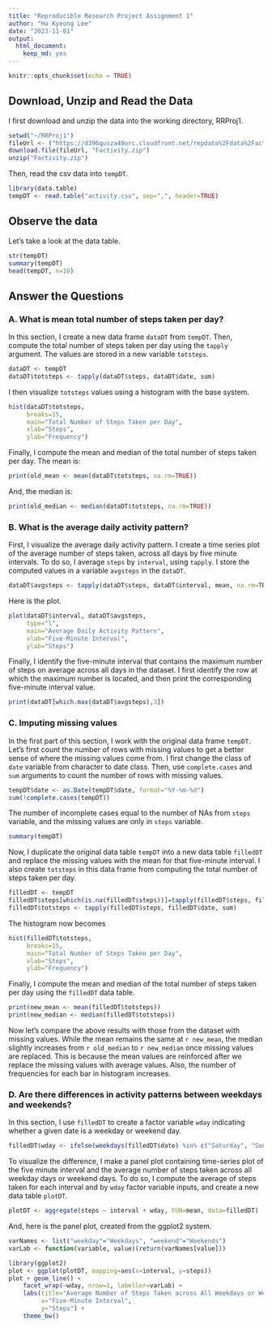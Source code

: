 ```yaml
---
title: "Reproducible Research Project Assignment 1"
author: "Ha Kyeong Lee"
date: "2023-11-01"
output: 
  html_document:
    keep_md: yes
---
```


```r
knitr::opts_chunk$set(echo = TRUE)
```

## Download, Unzip and Read the Data
I first download and unzip the data into the working directory, RRProj1.
```r
setwd("~/RRProj1")
fileUrl <- ("https://d396qusza40orc.cloudfront.net/repdata%2Fdata%2Factivity.zip")
download.file(fileUrl, "Factivity.zip")
unzip("Factivity.zip")
```
Then, read the csv data into `tempDT`.
```r
library(data.table)
tempDT <- read.table("activity.csv", sep=",", header=TRUE)
```

## Observe the data
Let's take a look at the data table.
```r
str(tempDT)
summary(tempDT)
head(tempDT, n=10)
```

## Answer the Questions
### A. What is mean total number of steps taken per day? 
In this section, I create a new data frame `dataDT` from `tempDT`. Then, compute the total number of steps taken per day using the `tapply` argument. The values are stored in a new variable `totsteps`.
```r
dataDT <- tempDT
dataDT$totsteps <- tapply(dataDT$steps, dataDT$date, sum)
```
I then visualize `totsteps` values using a histogram with the base system.
```r
hist(dataDT$totsteps, 
     breaks=15,
     main="Total Number of Steps Taken per Day",
     xlab="Steps",
     ylab="Frequency")
```
  
Finally, I compute the mean and median of the total number of steps taken per day. The mean is:
```r
print(old_mean <- mean(dataDT$totsteps, na.rm=TRUE))
```
And, the median is:
```r
print(old_median <- median(dataDT$totsteps, na.rm=TRUE))
```


### B. What is the average daily activity pattern?
First, I visualize the average daily activity pattern. I create a time series plot of the average number of steps taken, across all days by five minute intervals. To do so, I average `steps` by `interval`, using `tapply`. I store the computed values in a variable `avgsteps` in the `dataDT`.
```r
dataDT$avgsteps <- tapply(dataDT$steps, dataDT$interval, mean, na.rm=TRUE)
```
Here is the plot.
```r
plot(dataDT$interval, dataDT$avgsteps,
     type="l",
     main="Average Daily Activity Pattern",
     xlab="Five-Minute Interval",
     ylab="Steps")
```

Finally, I identify the five-minute interval that contains the maximum number of steps on average across all days in the dataset. I first identify the row at which the maximum number is located, and then print the corresponding five-minute interval value.
```r
print(dataDT[which.max(dataDT$avgsteps),3])
```


### C. Imputing missing values
In the first part of this section, I work with the original data frame `tempDT`. Let's first count the number of rows with missing values to get a better sense of where the missing values come from. I first change the class of `date` variable from character to date class. Then, use `complete.cases` and `sum` arguments to count the number of rows with missing values.
```r
tempDT$date <- as.Date(tempDT$date, format="%Y-%m-%d")
sum(!complete.cases(tempDT))
```
The number of incomplete cases equal to the number of NAs from `steps` variable, and the missing values are only in `steps` variable. 
```r
summary(tempDT)
```
Now, I duplicate the original data table `tempDT` into a new data table `filledDT` and replace the missing values with the mean for that five-minute interval. I also create `totsteps` in this data frame from computing the total number of steps taken per day.
```r
filledDT <- tempDT
filledDT$steps[which(is.na(filledDT$steps))]=tapply(filledDT$steps, filledDT$interval, mean, na.rm=TRUE)
filledDT$totsteps <- tapply(filledDT$steps, filledDT$date, sum)
```
The histogram now becomes
```r
hist(filledDT$totsteps, 
     breaks=15,
     main="Total Number of Steps Taken per Day",
     xlab="Steps",
     ylab="Frequency")
```

Finally, I compute the mean and median of the total number of steps taken per day using the `filledDT` data table. 
```r
print(new_mean <- mean(filledDT$totsteps))
print(new_median <- median(filledDT$totsteps))
```

Now let's compare the above results with those from the dataset with missing values. While the mean remains the same at `r new_mean`, the median slightly increases from `r old_median` to `r new_median` once missing values are replaced. This is because the mean values are reinforced after we replace the missing values with average values. Also, the number of frequencies for each bar in histogram increases.

### D. Are there differences in activity patterns between weekdays and weekends?
In this section, I use `filledDT` to create a factor variable `wday` indicating whether a given date is a weekday or weekend day. 
```r
filledDT$wday <- ifelse(weekdays(filledDT$date) %in% c("Saturday", "Sunday"), "weekend", "weekday")
```
To visualize the difference, I make a panel plot containing time-series plot of the five minute interval and the average number of steps taken across all weekday days or weekend days. To do so, I compute the average of steps taken for each interval and by `wday` factor variable inputs, and create a new data table `plotDT`.
```r
plotDT <- aggregate(steps ~ interval + wday, FUN=mean, data=filledDT)
```
And, here is the panel plot, created from the ggplot2 system. 
```r
varNames <- list("weekday"="Weekdays", "weekend"="Weekends")
varLab <- function(variable, value)(return(varNames[value]))

library(ggplot2)
plot <- ggplot(plotDT, mapping=aes(x=interval, y=steps))
plot + geom_line() +
    facet_wrap(~wday, nrow=1, labeller=varLab) +
    labs(title="Average Number of Steps Taken across All Weekdays or Weekends",
         x="Five-Minute Interval",
         y="Steps") +
    theme_bw()
```